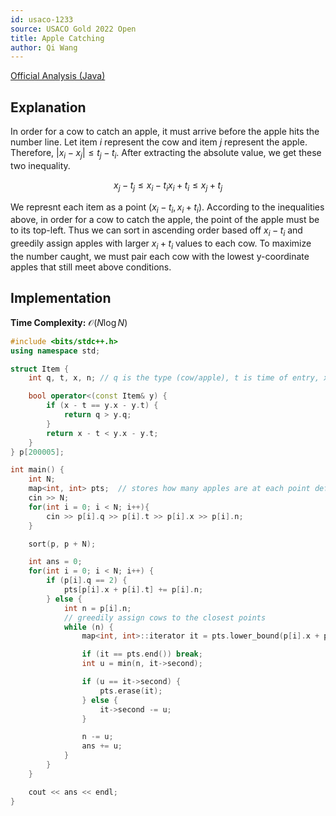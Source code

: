 ```yaml
---
id: usaco-1233
source: USACO Gold 2022 Open
title: Apple Catching
author: Qi Wang
---
```


[Official Analysis (Java)](http://www.usaco.org/current/data/sol_prob1_gold_open22.html)

## Explanation

In order for a cow to catch an apple, it must arrive before the apple hits the number line. Let item $i$ represent the cow and 
item $j$ represent the apple. Therefore, $|x_i - x_j| \le t_j - t_i$. After extracting the absolute value, we get these two 
inequality.

$$
x_j - t_j \le x_i - t_i
x_i + t_i \le x_j + t_j
$$

We represnt each item as a point $(x_i - t_i, x_i + t_i)$. According to the inequalities above, in order for a cow to catch the 
apple, the point of the apple must be to its top-left. Thus we can sort in ascending order based off $x_i - t_i$ and greedily 
assign apples with larger $x_i + t_i$ values to each cow. To maximize the number caught, we must pair each cow with the lowest 
y-coordinate apples that still meet above conditions.

## Implementation

**Time Complexity:** $\mathcal{O}(N \log N)$

<LanguageSection>
<CPPSection>

```cpp
#include <bits/stdc++.h>
using namespace std;

struct Item {
	int q, t, x, n; // q is the type (cow/apple), t is time of entry, x is position, and n is the amount

	bool operator<(const Item& y) {
		if (x - t == y.x - y.t) {
			return q > y.q;
		}
		return x - t < y.x - y.t;
	}
} p[200005];

int main() {
	int N;
	map<int, int> pts;  // stores how many apples are at each point defined above
	cin >> N;
	for(int i = 0; i < N; i++){
		cin >> p[i].q >> p[i].t >> p[i].x >> p[i].n;
	}

	sort(p, p + N);

	int ans = 0;
	for(int i = 0; i < N; i++) {
		if (p[i].q == 2) {
			pts[p[i].x + p[i].t] += p[i].n;
		} else {
			int n = p[i].n;
			// greedily assign cows to the closest points
			while (n) {
				map<int, int>::iterator it = pts.lower_bound(p[i].x + p[i].t);

				if (it == pts.end()) break;
				int u = min(n, it->second);

				if (u == it->second) {
					pts.erase(it);
				} else {
					it->second -= u;
				}

				n -= u;
				ans += u;
			}
		}
	}

	cout << ans << endl;
}
```

</CPPSection>
</LanguageSection>
